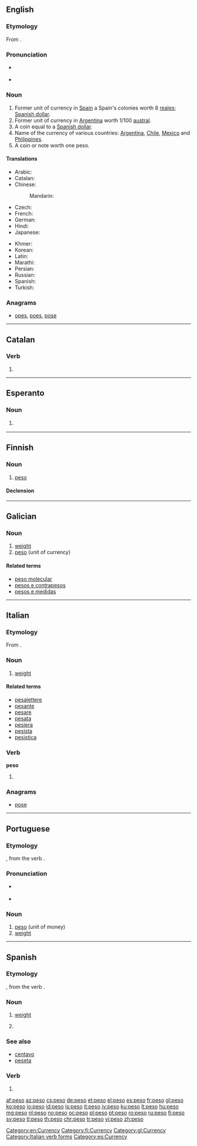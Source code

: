 {{also|Peso|pesò|pesó}}
==English==

===Etymology===
From {{etyl|es|en}} {{term|peso|lang=es}}.

===Pronunciation===
* {{a|UK}} {{IPA|/ˈpeɪsəʊ/|lang=en}}
* {{a|US}} {{IPA|/ˈpeɪsoʊ/|lang=en}}

===Noun===
{{en-noun}}

# Former unit of currency in [[Spain]] a Spain's colonies worth 8 [[real|reales]]; [[Spanish dollar]].
# Former unit of currency in [[Argentina]] worth 1/100 [[austral]].
# A coin equal to a [[Spanish dollar]].
# Name of the currency of various countries: [[Argentina]], [[Chile]], [[Mexico]] and [[Philippines]].
# A coin or note worth one peso.

====Translations====
{{trans-top|currency}}
* Arabic: {{t|ar|بيزو|m|tr=biizu}}
* Catalan: {{t|ca|peso|m}}
* Chinese:
*: Mandarin: {{t+|cmn|比索|tr=bǐsuǒ|sc=Hani}}
* Czech: {{t+|cs|peso|n}}
* French: {{t+|fr|peso|m}}
* German: {{t+|de|Peso|m}}
* Hindi: {{t|hi|पेसो|tr=peso}}
* Japanese: {{t+|ja|ペソ|tr=peso}}
{{trans-mid}}
* Khmer: {{t|km|ពេសូ|tr=peiso|sc=Khmr}}
* Korean: {{t|ko|페소|tr=peso|sc=Hang}}
* Latin: {{t|la|pensum}}
* Marathi: {{t|mr|पेसो|tr=peso|sc=Deva}}
* Persian: {{t|fa|پزو}}
* Russian: {{t|ru|песо|n|tr=péso}}
* Spanish: {{t+|es|peso|m}}
* Turkish: {{t+|tr|peso}}
{{trans-bottom}}

===Anagrams===
* [[opes#English|opes]], [[poes#English|poes]], [[pose#English|pose]]

[[Category:en:Currency]]

----

==Catalan==

===Verb===
{{head|ca|verb form}}

# {{ca-verb form of|p=1|n=sg|t=pres|m=ind|pesar}}

----

==Esperanto==

===Noun===
{{eo-noun}}

# {{context|currency|lang=eo}} {{l|en|peso}}

----

==Finnish==

===Noun===
{{fi-noun}}

# [[#English|peso]] {{gloss|currency}}

====Declension====
{{fi-decl-valo|pes}}

[[Category:fi:Currency]]

----

==Galician==

===Noun===
{{gl-noun|m}}

# [[weight]]
# [[#English|peso]] (unit of currency)

====Related terms====
* [[peso molecular]]
* [[pesos e contrapesos]]
* [[pesos e medidas]]

[[Category:gl:Currency]]

----

==Italian==

===Etymology===
From {{etyl|la|it}} {{term|pensum|lang=la}}.

===Noun===
{{it-noun|m|pesi}}

# [[weight]]

====Related terms====
* [[pesalettere]]
* [[pesante]]
* [[pesare]]
* [[pesata]]
* [[pesiera]]
* [[pesista]]
* [[pesistica]]

===Verb===
'''peso'''

# {{conjugation of|pesare||1|s|pres|ind|lang=it}}

===Anagrams===
* [[pose#Italian|pose]]

[[Category:Italian verb forms]]

----

==Portuguese==

===Etymology===
{{etyl|la|pt}} {{term|pensum|lang=la}}, from the verb {{term|penso|lang=la}}.

===Pronunciation===
* {{a|PT}} {{IPA|/ˈpe.zu/|lang=pt}}
* {{hyphenation|pe|so}}

===Noun===
{{pt-noun|m}}

# [[#English|peso]] (unit of money)
# [[weight]]

----

==Spanish==

===Etymology===
{{etyl|la|es}} {{term|pensum|lang=la}}, from the verb {{term|penso|lang=la}}.

===Noun===
{{es-noun|m}}

# [[weight]]
# {{l|en|peso}} {{gloss|unit of currency}}

===See also===
* [[centavo]] {{g|m}}
* [[peseta]] {{g|f}}

===Verb===
{{es-verb-form|pesar}}

# {{es-verb form of|ending=ar|mood=indicative|tense=present|pers=1|number=singular|pesar}}

[[Category:es:Currency]]

[[af:peso]]
[[az:peso]]
[[cs:peso]]
[[de:peso]]
[[et:peso]]
[[el:peso]]
[[es:peso]]
[[fr:peso]]
[[gl:peso]]
[[ko:peso]]
[[io:peso]]
[[id:peso]]
[[is:peso]]
[[it:peso]]
[[jv:peso]]
[[ku:peso]]
[[lt:peso]]
[[hu:peso]]
[[mg:peso]]
[[nl:peso]]
[[no:peso]]
[[oc:peso]]
[[pl:peso]]
[[pt:peso]]
[[ro:peso]]
[[ru:peso]]
[[fi:peso]]
[[sv:peso]]
[[tl:peso]]
[[th:peso]]
[[chr:peso]]
[[tr:peso]]
[[vi:peso]]
[[zh:peso]]
